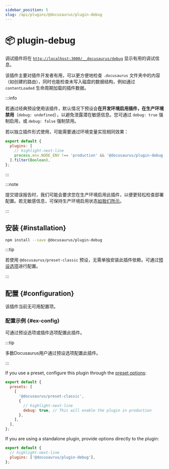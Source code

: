 ```yaml
---
sidebar_position: 5
slug: /api/plugins/@docusaurus/plugin-debug
---
```


# 📦 plugin-debug


调试插件将在 [`http://localhost:3000/__docusaurus/debug`](http://localhost:3000/__docusaurus/debug) 显示有用的调试信息。

该插件主要对插件开发者有用，可以更方便地检查 `.docusaurus` 文件夹中的内容（如创建的路由），同时也能检查未写入磁盘的数据结构，例如通过 `contentLoaded` 生命周期加载的插件数据。

:::info

若通过经典预设使用该插件，默认情况下预设会**在开发环境启用插件，在生产环境禁用**（`debug: undefined`），以避免泄露潜在敏感信息。您可通过 `debug: true` 强制启用，或 `debug: false` 强制禁用。

若以独立插件形式使用，可能需要通过环境变量实现相同效果：

```js title="docusaurus.config.js"
export default {
  plugins: [
    // highlight-next-line
    process.env.NODE_ENV !== 'production' && '@docusaurus/plugin-debug',
  ].filter(Boolean),
};
```

:::

:::note

提交错误报告时，我们可能会要求您在生产环境启用此插件，以便更轻松检查部署配置。若无敏感信息，可保持生产环境启用状态[如我们所示](/__docusaurus/debug)。

:::

## 安装 {#installation}

```bash npm2yarn
npm install --save @docusaurus/plugin-debug
```

:::tip

若使用 `@docusaurus/preset-classic` 预设，无需单独安装此插件依赖。可通过[预设选项](../../using-plugins.mdx#docusauruspreset-classic)进行配置。

:::

## 配置 {#configuration}

该插件当前无可用配置项。

### 配置示例 {#ex-config}

可通过预设选项或插件选项配置此插件。

:::tip

多数Docusaurus用户通过预设选项配置此插件。

:::

<Tabs groupId="api-config-ex">
<TabItem value="preset" label="Preset options">

If you use a preset, configure this plugin through the [preset options](../../using-plugins.mdx#docusauruspreset-classic):

```js title="docusaurus.config.js"
export default {
  presets: [
    [
      '@docusaurus/preset-classic',
      {
        // highlight-next-line
        debug: true, // This will enable the plugin in production
      },
    ],
  ],
};
```

</TabItem>
<TabItem value="plugin" label="Plugin Options">

If you are using a standalone plugin, provide options directly to the plugin:

```js title="docusaurus.config.js"
export default {
  // highlight-next-line
  plugins: ['@docusaurus/plugin-debug'],
};
```

</TabItem>
</Tabs>